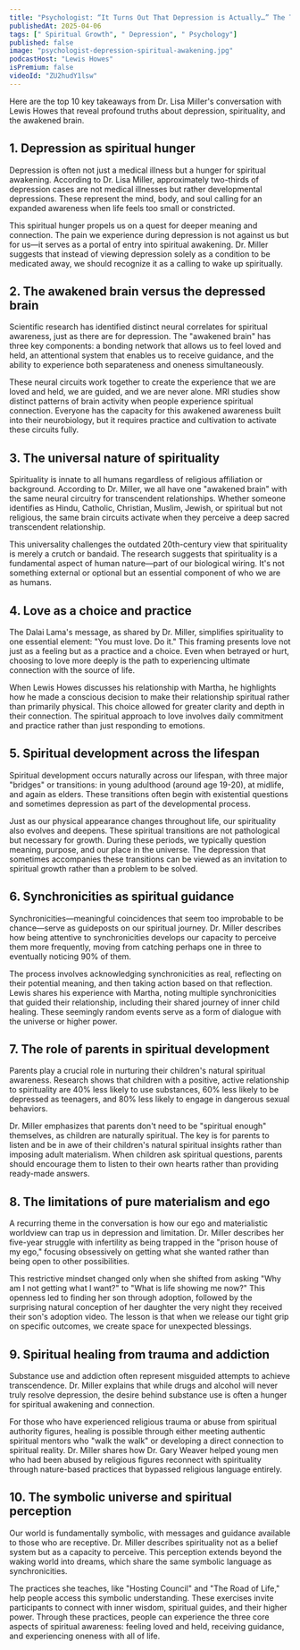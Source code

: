 ```yaml
---
title: "Psychologist: “It Turns Out That Depression is Actually…” The TRUTH We ALL Have to Face!"
publishedAt: 2025-04-06
tags: [" Spiritual Growth", " Depression", " Psychology"]
published: false
image: "psychologist-depression-spiritual-awakening.jpg"
podcastHost: "Lewis Howes"
isPremium: false
videoId: "ZU2hudY1lsw"
---
```



<PodcastSummaryPageLayout frontmatter={frontmatter}>

Here are the top 10 key takeaways from Dr. Lisa Miller's conversation with Lewis Howes that reveal profound truths about depression, spirituality, and the awakened brain.

## 1. Depression as spiritual hunger

Depression is often not just a medical illness but a hunger for spiritual awakening. According to Dr. Lisa Miller, approximately two-thirds of depression cases are not medical illnesses but rather developmental depressions. These represent the mind, body, and soul calling for an expanded awareness when life feels too small or constricted.

This spiritual hunger propels us on a quest for deeper meaning and connection. The pain we experience during depression is not against us but for us—it serves as a portal of entry into spiritual awakening. Dr. Miller suggests that instead of viewing depression solely as a condition to be medicated away, we should recognize it as a calling to wake up spiritually.

## 2. The awakened brain versus the depressed brain

Scientific research has identified distinct neural correlates for spiritual awareness, just as there are for depression. The "awakened brain" has three key components: a bonding network that allows us to feel loved and held, an attentional system that enables us to receive guidance, and the ability to experience both separateness and oneness simultaneously.

These neural circuits work together to create the experience that we are loved and held, we are guided, and we are never alone. MRI studies show distinct patterns of brain activity when people experience spiritual connection. Everyone has the capacity for this awakened awareness built into their neurobiology, but it requires practice and cultivation to activate these circuits fully.

## 3. The universal nature of spirituality

Spirituality is innate to all humans regardless of religious affiliation or background. According to Dr. Miller, we all have one "awakened brain" with the same neural circuitry for transcendent relationships. Whether someone identifies as Hindu, Catholic, Christian, Muslim, Jewish, or spiritual but not religious, the same brain circuits activate when they perceive a deep sacred transcendent relationship.

This universality challenges the outdated 20th-century view that spirituality is merely a crutch or bandaid. The research suggests that spirituality is a fundamental aspect of human nature—part of our biological wiring. It's not something external or optional but an essential component of who we are as humans.

## 4. Love as a choice and practice

The Dalai Lama's message, as shared by Dr. Miller, simplifies spirituality to one essential element: "You must love. Do it." This framing presents love not just as a feeling but as a practice and a choice. Even when betrayed or hurt, choosing to love more deeply is the path to experiencing ultimate connection with the source of life.

When Lewis Howes discusses his relationship with Martha, he highlights how he made a conscious decision to make their relationship spiritual rather than primarily physical. This choice allowed for greater clarity and depth in their connection. The spiritual approach to love involves daily commitment and practice rather than just responding to emotions.

## 5. Spiritual development across the lifespan

Spiritual development occurs naturally across our lifespan, with three major "bridges" or transitions: in young adulthood (around age 19-20), at midlife, and again as elders. These transitions often begin with existential questions and sometimes depression as part of the developmental process.

Just as our physical appearance changes throughout life, our spirituality also evolves and deepens. These spiritual transitions are not pathological but necessary for growth. During these periods, we typically question meaning, purpose, and our place in the universe. The depression that sometimes accompanies these transitions can be viewed as an invitation to spiritual growth rather than a problem to be solved.

## 6. Synchronicities as spiritual guidance

Synchronicities—meaningful coincidences that seem too improbable to be chance—serve as guideposts on our spiritual journey. Dr. Miller describes how being attentive to synchronicities develops our capacity to perceive them more frequently, moving from catching perhaps one in three to eventually noticing 90% of them.

The process involves acknowledging synchronicities as real, reflecting on their potential meaning, and then taking action based on that reflection. Lewis shares his experience with Martha, noting multiple synchronicities that guided their relationship, including their shared journey of inner child healing. These seemingly random events serve as a form of dialogue with the universe or higher power.

## 7. The role of parents in spiritual development

Parents play a crucial role in nurturing their children's natural spiritual awareness. Research shows that children with a positive, active relationship to spirituality are 40% less likely to use substances, 60% less likely to be depressed as teenagers, and 80% less likely to engage in dangerous sexual behaviors.

Dr. Miller emphasizes that parents don't need to be "spiritual enough" themselves, as children are naturally spiritual. The key is for parents to listen and be in awe of their children's natural spiritual insights rather than imposing adult materialism. When children ask spiritual questions, parents should encourage them to listen to their own hearts rather than providing ready-made answers.

## 8. The limitations of pure materialism and ego

A recurring theme in the conversation is how our ego and materialistic worldview can trap us in depression and limitation. Dr. Miller describes her five-year struggle with infertility as being trapped in the "prison house of my ego," focusing obsessively on getting what she wanted rather than being open to other possibilities.

This restrictive mindset changed only when she shifted from asking "Why am I not getting what I want?" to "What is life showing me now?" This openness led to finding her son through adoption, followed by the surprising natural conception of her daughter the very night they received their son's adoption video. The lesson is that when we release our tight grip on specific outcomes, we create space for unexpected blessings.

## 9. Spiritual healing from trauma and addiction

Substance use and addiction often represent misguided attempts to achieve transcendence. Dr. Miller explains that while drugs and alcohol will never truly resolve depression, the desire behind substance use is often a hunger for spiritual awakening and connection.

For those who have experienced religious trauma or abuse from spiritual authority figures, healing is possible through either meeting authentic spiritual mentors who "walk the walk" or developing a direct connection to spiritual reality. Dr. Miller shares how Dr. Gary Weaver helped young men who had been abused by religious figures reconnect with spirituality through nature-based practices that bypassed religious language entirely.

## 10. The symbolic universe and spiritual perception

Our world is fundamentally symbolic, with messages and guidance available to those who are receptive. Dr. Miller describes spirituality not as a belief system but as a capacity to perceive. This perception extends beyond the waking world into dreams, which share the same symbolic language as synchronicities.

The practices she teaches, like "Hosting Council" and "The Road of Life," help people access this symbolic understanding. These exercises invite participants to connect with inner wisdom, spiritual guides, and their higher power. Through these practices, people can experience the three core aspects of spiritual awareness: feeling loved and held, receiving guidance, and experiencing oneness with all of life.

</PodcastSummaryPageLayout>
